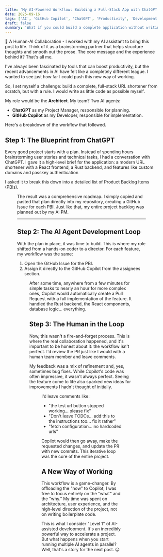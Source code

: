 ```yaml
---
title: 'My AI-Powered Workflow: Building a Full-Stack App with ChatGPT and GitHub Copilot'
date: 2025-09-16
tags: ['AI', 'GitHub Copilot', 'ChatGPT', 'Productivity', 'Development']
draft: false
summary: 'What if you could build a complete application without writing most of the code? I put that to the test by building a URL shortener where I acted as the architect, ChatGPT as the project manager, and GitHub Copilot as the developer. This is how it went.'
---
```


🤝 A Human-AI Collaboration - I worked with my AI assistant to bring this post to life. Think of it as a brainstorming partner that helps structure thoughts and smooth out the prose. The core message and the experience behind it? That's all me.

I've always been fascinated by tools that can boost productivity, but the recent advancements in AI have felt like a completely different league. I wanted to see just how far I could push this new way of working.

So, I set myself a challenge: build a complete, full-stack URL shortener from scratch, but with a rule. I would write as little code as possible myself.

My role would be the **Architect**. My team? Two AI agents:
* **ChatGPT** as my Project Manager, responsible for planning.
* **GitHub Copilot** as my Developer, responsible for implementation.

Here's a breakdown of the workflow that followed.

## Step 1: The Blueprint from ChatGPT

Every good project starts with a plan. Instead of spending hours brainstorming user stories and technical tasks, I had a conversation with ChatGPT. I gave it a high-level brief for the application: a modern URL shortener with a React frontend, a Rust backend, and features like custom domains and passkey authentication.

I asked it to break this down into a detailed list of Product Backlog Items (PBIs).

<Figure key="/images/chatgpt-pbis.png" src="/images/chatgpt-pbis.png" alt="A screenshot of a ChatGPT conversation showing a detailed list of Product Backlog Items for a URL shortener project." width="0" height="0" caption="ChatGPT acting as my Project Manager, generating a surprisingly solid project plan." />

The result was a comprehensive roadmap. I simply copied and pasted that plan directly into my repository, creating a GitHub Issue for each PBI. Just like that, my entire project backlog was planned out by my AI PM.

---
## Step 2: The AI Agent Development Loop

With the plan in place, it was time to build. This is where my role shifted from a hands-on coder to a director. For each feature, my workflow was the same:

1.  Open the GitHub Issue for the PBI.
2.  Assign it directly to the GitHub Copilot from the assignees section.

<Figure key="/images/assign-to-copilot.png" src="/images/assign-to-copilot.png" alt="A screenshot of a GitHub Issue with a comment assigning the task to the @github-copilot user." width="0" height="0" caption="Delegating the implementation directly to the GitHub Copilot agent." />

After some time, anywhere from a few minutes for simple tasks to nearly an hour for more complex ones, Copilot would automatically create a Pull Request with a full implementation of the feature. It handled the Rust backend, the React components, database logic... everything.

## Step 3: The Human in the Loop

Now, this wasn't a fire-and-forget process. This is where the real collaboration happened, and it's important to be honest about it: the workflow isn't perfect. I'd review the PR just like I would with a human team member and leave comments.

My feedback was a mix of refinement and, yes, sometimes bug fixes. While Copilot's code was often impressive, it wasn't always perfect. Seeing the feature come to life also sparked new ideas for improvements I hadn't thought of initially.

<Figure key="/images/pr-review-loop.png" src="/images/pr-review-loop.png" alt="A screenshot of a GitHub Pull Request showing a conversation between a user and the GitHub Copilot bot, with review comments and subsequent commits." width="0" height="0" caption="The back-and-forth review cycle is where the magic happens." />

I'd leave comments like:
* "the test url button stopped working... please fix"
* "Don't leave TODOs... add this to the instructions too... fix it rather"
* "fetch configuration... no hardcoded urls"

Copilot would then go away, make the requested changes, and update the PR with new commits. This iterative loop was the core of the entire project.

## A New Way of Working

This workflow is a game-changer. By offloading the "how" to Copilot, I was free to focus entirely on the "what" and the "why." My time was spent on architecture, user experience, and the high-level direction of the project, not on writing boilerplate code.

This is what I consider "Level 1" of AI-assisted development. It's an incredibly powerful way to accelerate a project. But what happens when you start running multiple AI agents in parallel? Well, that's a story for the next post. 😉